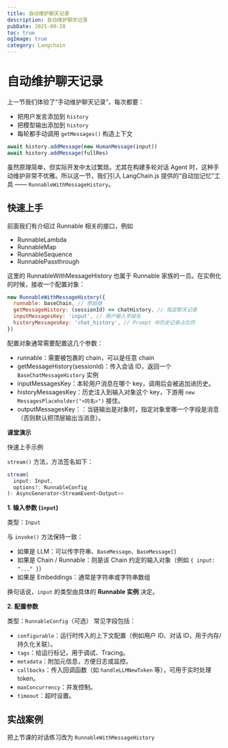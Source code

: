 ```yaml
---
title: 自动维护聊天记录
description: 自动维护聊天记录
pubDate: 2025-09-28
toc: true
ogImage: true
category: Langchain
---
```


# 自动维护聊天记录

上一节我们体验了“手动维护聊天记录”，每次都要：

- 把用户发言添加到 `history`
- 把模型输出添加到 `history`
- 每轮都手动调用 `getMessages()` 构造上下文

```js
await history.addMessage(new HumanMessage(input))
await history.addMessage(fullRes)
```

虽然原理简单，但实际开发中太过繁琐。尤其在构建多轮对话 Agent 时，这种手动维护非常不优雅。所以这一节，我们引入 LangChain.js 提供的“自动加记忆”工具 —— `RunnableWithMessageHistory`。

## 快速上手

前面我们有介绍过 Runnable 相关的接口，例如

- RunnableLambda
- RunnableMap
- RunnableSequence
- RunnablePassthrough

这里的 RunnableWithMessageHistory 也属于 Runnable 家族的一员。在实例化的时候，接收一个配置对象：

```js
new RunnableWithMessageHistory({
  runnable: baseChain, // 原始链
  getMessageHistory: (sessionId) => chatHistory, // 指定聊天记录
  inputMessagesKey: 'input', // 用户输入字段名
  historyMessagesKey: 'chat_history', // Prompt 中历史记录占位符
})
```

配置对象通常需要配置这几个参数：

- runnable：需要被包裹的 chain，可以是任意 chain
- getMessageHistory(sessionId)：传入会话 ID，返回一个 `BaseChatMessageHistory` 实例
- inputMessagesKey：本轮用户消息在哪个 key，调用后会被追加进历史。
- historyMessagesKey：历史注入到输入对象这个 key，下游用 `new MessagesPlaceholder("<同名>")` 接住。
- outputMessagesKey：：当链输出是对象时，指定对象里哪一个字段是消息（否则默认把顶层输出当消息）。

**课堂演示**

快速上手示例

`stream()` 方法，方法签名如下：

```js
stream(
  input: Input,
  options?: RunnableConfig
): AsyncGenerator<StreamEvent<Output>>
```

**1. 输入参数 (`input`)**

类型：`Input`

与 `invoke()` 方法保持一致：

- 如果是 LLM：可以传字符串、`BaseMessage`、`BaseMessage[]`
- 如果是 Chain / Runnable：则是该 Chain 约定的输入对象（例如 `{ input: "..." }`）
- 如果是 Embeddings：通常是字符串或字符串数组

换句话说，`input` 的类型由具体的 **Runnable 实例** 决定。

**2. 配置参数**

类型：`RunnableConfig`（可选）
常见字段包括：

- `configurable`：运行时传入的上下文配置（例如用户 ID、对话 ID，用于内存/持久化关联）。
- `tags`：给运行标记，用于调试、Tracing。
- `metadata`：附加元信息，方便日志或监控。
- `callbacks`：传入回调函数（如 `handleLLMNewToken` 等），可用于实时处理 token。
- `maxConcurrency`：并发控制。
- `timeout`：超时设置。

## 实战案例

把上节课的对话练习改为 `RunnableWithMessageHistory`

